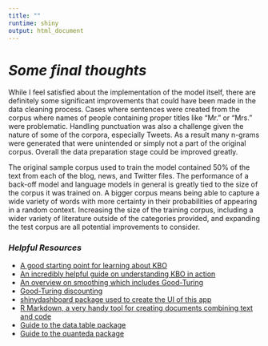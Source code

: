 ```yaml
---
title: ""
runtime: shiny
output: html_document
---
```


# *Some final thoughts*

While I feel satisfied about the implementation of the model itself, there are definitely some significant improvements that could have been made in the data cleaning process. Cases where sentences were created from the corpus where names of people containing proper titles like "Mr." or "Mrs." were problematic. Handling punctuation was also a challenge given the nature of some of the corpora, especially Tweets. As a result many n-grams were generated that were unintended or simply not a part of the original corpus. Overall the data preparation stage could be improved greatly. 

The original sample corpus used to train the model contained 50% of the text from each of the blog, news, and Twitter files. The performance of a back-off model and language models in general is greatly tied to the size of the corpus it was trained on. A bigger corpus means being able to capture a wide variety of words with more certainty in their probabilities of appearing in a random context. Increasing the size of the training corpus, including a wider variety of literature outside of the categories provided, and expanding the test corpus are all potential improvements to consider. 

### *Helpful Resources*

* [A good starting point for learning about KBO](https://en.wikipedia.org/wiki/Katz%27s_back-off_model)
* [An incredibly helpful guide on understanding KBO in action](https://thachtranerc.wordpress.com/2016/04/12/katzs-backoff-model-implementation-in-r/)
* [An overview on smoothing which includes Good-Turing](https://www.cs.cornell.edu/courses/cs4740/2014sp/lectures/smoothing+backoff.pdf)
* [Good-Turing discounting](http://www.seas.ucla.edu/spapl/weichu/htkbook/node214_mn.html)
* [shinydashboard package used to create the UI of this app](https://rstudio.github.io/shinydashboard/index.html)
* [R Markdown, a very handy tool for creating documents combining text and code](https://rstudio.github.io/shinydashboard/index.html)
* [Guide to the data.table package](https://cran.r-project.org/web/packages/data.table/vignettes/datatable-intro.html)
* [Guide to the quanteda package](https://quanteda.io/articles/quickstart.html)
